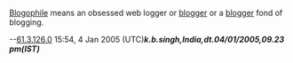 {{rfc}}
[[Blogophile]] means an obsessed web logger or [[blogger]] or a [[blogger]] fond of blogging.

--[[User:61.3.126.0|61.3.126.0]] 15:54, 4 Jan 2005 (UTC)'''''k.b.singh,India,dt.04/01/2005,09.23 pm(IST)'''''